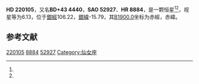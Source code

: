 {{Starbox begin
| name = HD 220105
}}
{{Starbox observe
| epoch = [[J2000.0|J2000.0]]
| constell = {{星座名待查}}<ref name=SIMBAD>{{cite web
 | url=http://simbad.u-strasbg.fr/simbad/sim-id?Ident=HR+8884
 | title =Pulsating variable Star
 | publisher=Centre de Données astronomiques de Strasbourg
 | work=SIMBAD
 | accessdate=2012-07-13}}</ref><ref name=DATA>{{cite web
 | url=http://vizier.u-strasbg.fr/viz-bin/VizieR-5?-out.add=.&-source=5050&-corr=PK=HR&-out.max=9999&HR=8884
 | title=VizieR Detailed Page
 | accessdate=2012-07-13
 | archive-date=2020-05-21
 | archive-url=https://web.archive.org/web/20200521020513/http://vizier.u-strasbg.fr/viz-bin/VizieR-5?-out.add=.&-source=5050&-corr=PK%3DHR&-out.max=9999&HR=8884
 | dead-url=no
 }}</ref>
| 星官 = 
| ra = {{RA|23|20|44}}<ref name=SIMBAD /><ref name=DATA />
| dec = {{DEC|+44|6|59}}<ref name=SIMBAD /><ref name=DATA />
| appmag_v = 6.13<ref name=SIMBAD /><ref name=DATA />
}}
{{Starbox character
| class = A5Vn<ref name=SIMBAD /><ref name=DATA />
| b-v = 0.17?<ref name=SIMBAD /><ref name=DATA />
| u-b = <ref name=SIMBAD /><ref name=DATA />
| r-i = <ref name=SIMBAD /><ref name=DATA />
| variable = 
}}
{{Starbox astrometry
| radial_v = 
| prop_mo_ra = -2
| parallax = 
| p_error = 
}}
{{Starbox catalog
| names =BD+43 4440，[[SAO星表|SAO]] 52927，[[HD星表|HD]] 220105，[[HR星表|HR]] 8884}}
{{Starbox reference |Simbad=HR+8884}}
{{Starbox end}}

'''HD 220105'''，又名'''BD+43 4440'''，'''SAO 52927'''、'''HR 8884'''，是一颗恒星<ref name=SIMBAD /><ref name=DATA />，视星等为6.13，位于[[銀道座標系|銀經]]106.22，[[銀道座標系|銀緯]]-15.79，其[[B1900.0|B1900.0]]坐标为赤經{{RA|23|16|0}}，赤緯{{DEC|+43|-15.79|10}}。

== 参考文献 ==
{{reflist}}

{{star-stub}}

[[Category:HD和HDE天體|220105]]
[[Category:HR天體|8884]]
[[Category:SAO天體|52927]]
[[Category:仙女座|Category:仙女座]]
